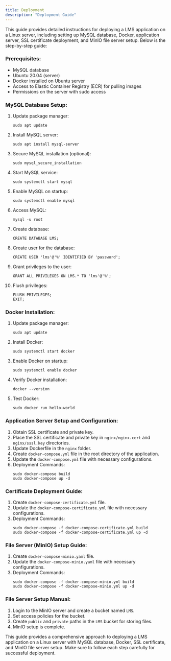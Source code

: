 ```yaml
---
title: Deployment
description: "Deployment Guide"
---
```


This guide provides detailed instructions for deploying a LMS application on a Linux server, including setting up MySQL database, Docker, application server, SSL certificate deployment, and MinIO file server setup. Below is the step-by-step guide:

### Prerequisites:
- MySQL database
- Ubuntu 20.04 (server)
- Docker installed on Ubuntu server
- Access to Elastic Container Registry (ECR) for pulling images
- Permissions on the server with sudo access

### MySQL Database Setup:
1. Update package manager:
   ```
   sudo apt update
   ```
2. Install MySQL server:
   ```
   sudo apt install mysql-server
   ```
3. Secure MySQL installation (optional):
   ```
   sudo mysql_secure_installation
   ```
4. Start MySQL service:
   ```
   sudo systemctl start mysql
   ```
5. Enable MySQL on startup:
   ```
   sudo systemctl enable mysql
   ```
6. Access MySQL:
   ```
   mysql -u root
   ```
7. Create database:
   ```
   CREATE DATABASE LMS;
   ```
8. Create user for the database:
   ```
   CREATE USER 'lms'@'%' IDENTIFIED BY 'password';
   ```
9. Grant privileges to the user:
   ```
   GRANT ALL PRIVILEGES ON LMS.* TO 'lms'@'%';
   ```
10. Flush privileges:
    ```
    FLUSH PRIVILEGES;
    EXIT;
    ```

### Docker Installation:
1. Update package manager:
   ```
   sudo apt update
   ```
2. Install Docker:
   ```
   sudo systemctl start docker
   ```
3. Enable Docker on startup:
   ```
   sudo systemctl enable docker
   ```
4. Verify Docker installation:
   ```
   docker --version
   ```
5. Test Docker:
   ```
   sudo docker run hello-world
   ```

### Application Server Setup and Configuration:
1. Obtain SSL certificate and private key.
2. Place the SSL certificate and private key in `nginx/nginx.cert` and `nginx/sssl.key` directories.
3. Update Dockerfile in the `nginx` folder.
4. Create `docker-compose.yml` file in the root directory of the application.
5. Update the `docker-compose.yml` file with necessary configurations.
6. Deployment Commands:
   ```
   sudo docker-compose build
   sudo docker-compose up -d
   ```

### Certificate Deployment Guide:
1. Create `docker-compose-certificate.yml` file.
2. Update the `docker-compose-certificate.yml` file with necessary configurations.
3. Deployment Commands:
   ```
   sudo docker-compose -f docker-compose-certificate.yml build
   sudo docker-compose -f docker-compose-certificate.yml up -d
   ```

### File Server (MinIO) Setup Guide:
1. Create `docker-compose-minio.yaml` file.
2. Update the `docker-compose-minio.yaml` file with necessary configurations.
3. Deployment Commands:
   ```
   sudo docker-compose -f docker-compose-minio.yml build
   sudo docker-compose -f docker-compose-minio.yml up -d
   ```

### File Server Setup Manual:
1. Login to the MinIO server and create a bucket named `LMS`.
2. Set access policies for the bucket.
3. Create `public` and `private` paths in the `LMS` bucket for storing files.
4. MinIO setup is complete.

This guide provides a comprehensive approach to deploying a LMS application on a Linux server with MySQL database, Docker, SSL certificate, and MinIO file server setup. Make sure to follow each step carefully for successful deployment.